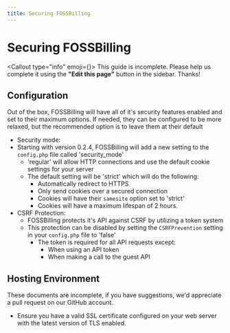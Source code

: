 ```yaml
---
title: Securing FOSSBilling
---
```



# <FontAwesomeIcon icon={faUserShield} /> Securing FOSSBilling

<Callout type="info" emoji={<FontAwesomeIcon icon={faPersonDigging} />}>
    This guide is incomplete. Please help us complete it using the **"Edit this page"** button in the sidebar. Thanks!
</Callout>

## Configuration
Out of the box, FOSSBilling will have all of it's security features enabled and set to their maximum options.
If needed, they can be configured to be more relaxed, but the recommended option is to leave them at their default
 - Security mode: 
 - Starting with version 0.2.4, FOSSBilling will add a new setting to the `config.php` file called 'security_mode'
   - 'regular' will allow HTTP connections and use the default cookie settings for your server
   - The default setting will be 'strict' which will do the following:
      - Automatically redirect to HTTPS
      - Only send cookies over a secured connection
      - Cookies will have their `samesite` option set to 'strict'
      - Cookies will have a maximum lifespan of 2 hours.
- CSRF Protection:
   - FOSSBilling protects it's API against  CSRF by utilizing a token system
   - This protection can be disabled by setting the `CSRFPrevention` setting in your `config.php` file to 'false'
	   - The token is required for all API requests except:
		   - When using an API token
		   - When making a call to the guest API

## Hosting Environment
These documents are incomplete, if you have suggestions, we'd appreciate a pull request on our GitHub account.
- Ensure you have a valid SSL certificate configured on your web server with the latest version of TLS enabled. 
